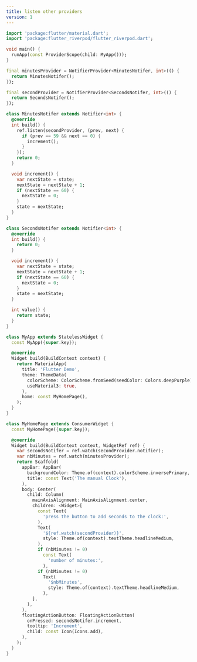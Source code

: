 ```yaml
---
title: listen other providers
version: 1
---
```



```dart
import 'package:flutter/material.dart';
import 'package:flutter_riverpod/flutter_riverpod.dart';

void main() {
  runApp(const ProviderScope(child: MyApp()));
}

final minutesProvider = NotifierProvider<MinutesNotifer, int>(() {
  return MinutesNotifer();
});

final secondProvider = NotifierProvider<SecondsNotifer, int>(() {
  return SecondsNotifer();
});

class MinutesNotifer extends Notifier<int> {
  @override
  int build() {
    ref.listen(secondProvider, (prev, next) {
      if (prev == 59 && next == 0) {
        increment();
      }
    });
    return 0;
  }

  void increment() {
    var nextState = state;
    nextState = nextState + 1;
    if (nextState == 60) {
      nextState = 0;
    }
    state = nextState;
  }
}

class SecondsNotifer extends Notifier<int> {
  @override
  int build() {
    return 0;
  }

  void increment() {
    var nextState = state;
    nextState = nextState + 1;
    if (nextState == 60) {
      nextState = 0;
    }
    state = nextState;
  }

  int value() {
    return state;
  }
}

class MyApp extends StatelessWidget {
  const MyApp({super.key});

  @override
  Widget build(BuildContext context) {
    return MaterialApp(
      title: 'Flutter Demo',
      theme: ThemeData(
        colorScheme: ColorScheme.fromSeed(seedColor: Colors.deepPurple),
        useMaterial3: true,
      ),
      home: const MyHomePage(),
    );
  }
}

class MyHomePage extends ConsumerWidget {
  const MyHomePage({super.key});

  @override
  Widget build(BuildContext context, WidgetRef ref) {
    var secondsNotifer = ref.watch(secondProvider.notifier);
    var nbMinutes = ref.watch(minutesProvider);
    return Scaffold(
      appBar: AppBar(
        backgroundColor: Theme.of(context).colorScheme.inversePrimary,
        title: const Text('The manual Clock'),
      ),
      body: Center(
        child: Column(
          mainAxisAlignment: MainAxisAlignment.center,
          children: <Widget>[
            const Text(
              'press the button to add seconds to the clock:',
            ),
            Text(
              '${ref.watch(secondProvider)}',
              style: Theme.of(context).textTheme.headlineMedium,
            ),
            if (nbMinutes != 0)
              const Text(
                'number of minutes:',
              ),
            if (nbMinutes != 0)
              Text(
                '$nbMinutes',
                style: Theme.of(context).textTheme.headlineMedium,
              ),
          ],
        ),
      ),
      floatingActionButton: FloatingActionButton(
        onPressed: secondsNotifer.increment,
        tooltip: 'Increment',
        child: const Icon(Icons.add),
      ),
    );
  }
}
```
